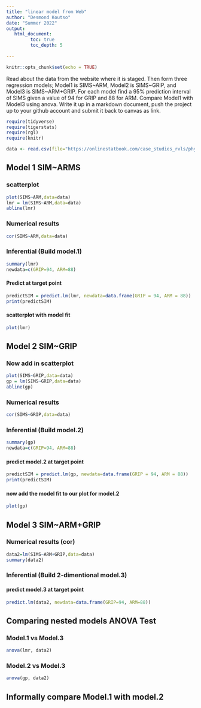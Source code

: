 ```yaml
---
title: "linear model from Web"
author: "Desmond Koutso"
date: "Summer 2022"
output:
   html_document:
         toc: true
         toc_depth: 5
        
---
```


```r
knitr::opts_chunk$set(echo = TRUE)
```

Read about the data from the website where it is staged.  Then form three regression models; Model1 is SIMS~ARM, Model2 is SIMS~GRIP, and Model3 is SIMS~ARM+GRIP. For each model find a 95% prediction interval of SIMS given a value of 94  for GRIP and 88 for ARM. Compare Model1 with Model3 using anova. Write it up in a markdown document, push the project up to your github account and submit it back to canvas as link. 

 


```r
require(tidyverse)
require(tigerstats)
require(rgl)
require(knitr)

```

```r
data <- read.csv(file="https://onlinestatbook.com/case_studies_rvls/physical_strength/data.txt",sep="",header=TRUE)  

```

## Model 1 SIM~ARMS

### scatterplot

```r
plot(SIMS~ARM,data=data)
lmr = lm(SIMS~ARM,data=data)
abline(lmr)
```


### Numerical results

```r
cor(SIMS~ARM,data=data)
```


### Inferential  (Build model.1)

```r
summary(lmr)
newdata=c(GRIP=94, ARM=88)
```


#### Predict at target point

```r
predictSIM = predict.lm(lmr, newdata=data.frame(GRIP = 94, ARM = 88))
print(predictSIM)
```


#### scatterplot with model fit

```r
plot(lmr)
```
  

## Model 2 SIM~GRIP

### Now add in scatterplot

```r
plot(SIMS~GRIP,data=data)
gp = lm(SIMS~GRIP,data=data)
abline(gp)
```


### Numerical results 

```r
cor(SIMS~GRIP,data=data)
```


### Inferential  (Build model.2)

```r
summary(gp)
newdata=c(GRIP=94, ARM=88)
```
  

#### predict model.2 at target point

```r
predictSIM = predict.lm(gp, newdata=data.frame(GRIP = 94, ARM = 88))
print(predictSIM)
```


#### now add the model fit to our plot for model.2
  
```r
plot(gp)
```


## Model 3 SIM~ARM+GRIP

### Numerical results (cor)

```r
data2=lm(SIMS~ARM+GRIP,data=data)
summary(data2)
```


  
### Inferential  (Build 2-dimentional model.3)

#### predict model.3 at target point

```r
predict.lm(data2, newdata=data.frame(GRIP=94, ARM=88))
```
  

## Comparing nested models ANOVA Test

### Model.1 vs Model.3

```r
anova(lmr, data2)
```


### Model.2 vs Model.3

```r
anova(gp, data2)
```


## Informally compare Model.1 with model.2

